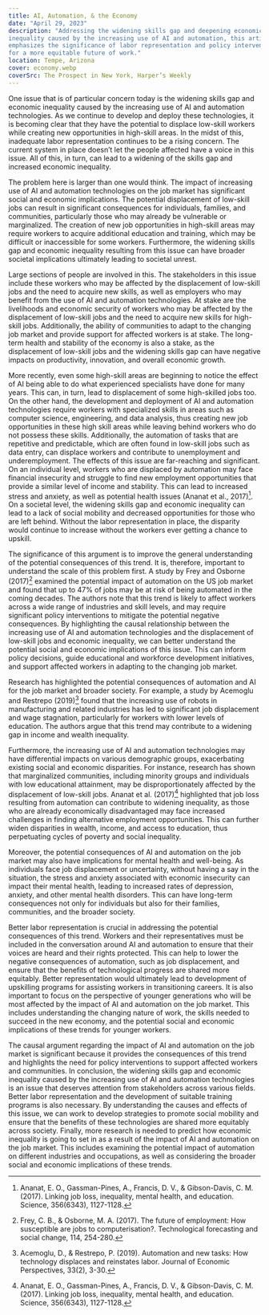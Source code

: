 ```yaml
---
title: AI, Automation, & the Economy
date: "April 29, 2023"
description: "Addressing the widening skills gap and deepening economic 
inequality caused by the increasing use of AI and automation, this article 
emphasizes the significance of labor representation and policy interventions 
for a more equitable future of work."
location: Tempe, Arizona
cover: economy.webp
coverSrc: The Prospect in New York, Harper’s Weekly
---
```


One issue that is of particular concern today is the widening skills gap and
economic inequality caused by the increasing use of AI and automation
technologies. As we continue to develop and deploy these technologies, it is
becoming clear that they have the potential to displace low-skill workers while
creating new opportunities in high-skill areas. In the midst of this, inadequate
labor representation continues to be a rising concern. The current system in
place doesn’t let the people affected have a voice in this issue. All of this,
in turn, can lead to a widening of the skills gap and increased economic
inequality.

The problem here is larger than one would think. The impact of increasing use of
AI and automation technologies on the job market has significant social and
economic implications. The potential displacement of low-skill jobs can result
in significant consequences for individuals, families, and communities,
particularly those who may already be vulnerable or marginalized. The creation
of new job opportunities in high-skill areas may require workers to acquire
additional education and training, which may be difficult or inaccessible for
some workers. Furthermore, the widening skills gap and economic inequality
resulting from this issue can have broader societal implications ultimately
leading to societal unrest.

Large sections of people are involved in this. The stakeholders in this issue
include these workers who may be affected by the displacement of low-skill jobs
and the need to acquire new skills, as well as employers who may benefit from
the use of AI and automation technologies. At stake are the livelihoods and
economic security of workers who may be affected by the displacement of
low-skill jobs and the need to acquire new skills for high-skill jobs.
Additionally, the ability of communities to adapt to the changing job market and
provide support for affected workers is at stake. The long-term health and
stability of the economy is also a stake, as the displacement of low-skill jobs
and the widening skills gap can have negative impacts on productivity,
innovation, and overall economic growth.

More recently, even some high-skill areas are beginning to notice the effect of
AI being able to do what experienced specialists have done for many years. This
can, in turn, lead to displacement of some high-skilled jobs too. On the other
hand, the development and deployment of AI and automation technologies require
workers with specialized skills in areas such as computer science, engineering,
and data analysis, thus creating new job opportunities in these high skill areas
while leaving behind workers who do not possess these skills. Additionally, the
automation of tasks that are repetitive and predictable, which are often found
in low-skill jobs such as data entry, can displace workers and contribute to
unemployment and underemployment. The effects of this issue are far-reaching and
significant. On an individual level, workers who are displaced by automation may
face financial insecurity and struggle to find new employment opportunities that
provide a similar level of income and stability. This can lead to increased
stress and anxiety, as well as potential health issues (Ananat et al., 2017)[^1]. On a societal level, the widening skills gap and economic inequality
can lead to a lack of social mobility and decreased opportunities for those who
are left behind. Without the labor representation in place, the disparity would
continue to increase without the workers ever getting a chance to upskill.

The significance of this argument is to improve the general understanding of the
potential consequences of this trend. It is, therefore, important to understand
the scale of this problem first. A study by Frey and Osborne (2017)[^2] examined
the potential impact of automation on the US job market and found that up to 47%
of jobs may be at risk of being automated in the coming decades. The authors
note that this trend is likely to affect workers across a wide range of
industries and skill levels, and may require significant policy interventions to
mitigate the potential negative consequences. By highlighting the causal
relationship between the increasing use of AI and automation technologies and
the displacement of low-skill jobs and economic inequality, we can better
understand the potential social and economic implications of this issue. This
can inform policy decisions, guide educational and workforce development
initiatives, and support affected workers in adapting to the changing job
market.

Research has highlighted the potential consequences of automation and AI for the
job market and broader society. For example, a study by Acemoglu and Restrepo
(2019)[^3] found that the increasing use of robots in manufacturing and related
industries has led to significant job displacement and wage stagnation,
particularly for workers with lower levels of education. The authors argue that
this trend may contribute to a widening gap in income and wealth inequality.

Furthermore, the increasing use of AI and automation technologies may have
differential impacts on various demographic groups, exacerbating existing social
and economic disparities. For instance, research has shown that marginalized
communities, including minority groups and individuals with low educational
attainment, may be disproportionately affected by the displacement of low-skill
jobs. Ananat et al. (2017)[^1] highlighted that job loss resulting from
automation can contribute to widening inequality, as those who are already
economically disadvantaged may face increased challenges in finding alternative
employment opportunities. This can further widen disparities in wealth, income,
and access to education, thus perpetuating cycles of poverty and social
inequality.

Moreover, the potential consequences of AI and automation on the job market may
also have implications for mental health and well-being. As individuals face job
displacement or uncertainty, without having a say in the situation, the stress
and anxiety associated with economic insecurity can impact their mental health,
leading to increased rates of depression, anxiety, and other mental health
disorders. This can have long-term consequences not only for individuals but
also for their families, communities, and the broader society.

Better labor representation is crucial in addressing the potential consequences
of this trend. Workers and their representatives must be included in the
conversation around AI and automation to ensure that their voices are heard and
their rights protected. This can help to lower the negative consequences of
automation, such as job displacement, and ensure that the benefits of
technological progress are shared more equitably. Better representation would
ultimately lead to development of upskilling programs for assisting workers in
transitioning careers. It is also important to focus on the perspective of
younger generations who will be most affected by the impact of AI and automation
on the job market. This includes understanding the changing nature of work, the
skills needed to succeed in the new economy, and the potential social and
economic implications of these trends for younger workers.

The causal argument regarding the impact of AI and automation on the job market
is significant because it provides the consequences of this trend and highlights
the need for policy interventions to support affected workers and communities.
In conclusion, the widening skills gap and economic inequality caused by the
increasing use of AI and automation technologies is an issue that deserves
attention from stakeholders across various fields. Better labor representation
and the development of suitable training programs is also necessary. By
understanding the causes and effects of this issue, we can work to develop
strategies to promote social mobility and ensure that the benefits of these
technologies are shared more equitably across society. Finally, more research is
needed to predict how economic inequality is going to set in as a result of the
impact of AI and automation on the job market. This includes examining the
potential impact of automation on different industries and occupations, as well
as considering the broader social and economic implications of these trends.

[^1]:
    Ananat, E. O., Gassman-Pines, A., Francis, D. V., & Gibson-Davis, C. M.
    (2017). Linking job loss, inequality, mental health, and education. Science,
    356(6343), 1127-1128.
    [^2]: Frey, C. B., & Osborne, M. A. (2017). The future of employment: How
    susceptible are jobs to computerisation?. Technological forecasting and
    social change, 114, 254-280.
    [^3]: Acemoglu, D., & Restrepo, P. (2019). Automation and new tasks: How
    technology displaces and reinstates labor. Journal of Economic Perspectives,
    33(2), 3-30.
